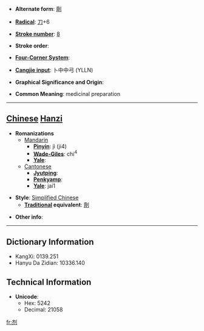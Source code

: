 * '''Alternate form''': [[劑]]

* '''[[Wiktionary:Chinese radical index| Radical]]''': [[Wiktionary:Chinese radical index 刀|刀]]+6

* '''[[Wiktionary:Chinese total strokes index|Stroke number]]''': [[Wiktionary:Chinese total strokes index 8|8]]

* '''Stroke order''': 

* '''[[Wiktionary:Chinese four corner index|Four-Corner System]]''': 

* '''[[Wiktionary:Chinese Cangjie index|Cangjie input]]''': 卜中中弓 (YLLN)

* '''Graphical Significance and Origin''': 

* '''Common Meaning''': medicinal preparation

----

== [[Chinese]] [[Hanzi]] ==

* '''Romanizations'''
** [[Mandarin]]
*** '''[[Pinyin]]''': jì (ji4)
*** '''[[Wade-Giles]]''': chi<sup>4</sup>
*** '''[[Yale]]''': 
**[[Cantonese]]
***'''[[Jyutping]]''':
***'''[[Penkyamp]]''': 
***'''[[Yale]]''': jai1

* '''Style''': [[Simplified Chinese]] 
** '''[[Traditional Chinese|Traditional]] equivalent''': [[劑]]

* '''Other info''': 

----

== Dictionary Information ==

* KangXi: 0139.251
* Hanyu Da Zidian: 10336.140

== Technical Information ==

* '''Unicode''':
** Hex: 5242
** Decimal: 21058

[[fr:剂]]